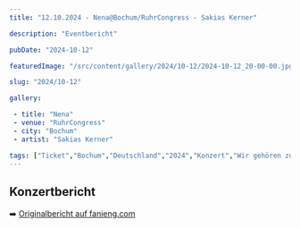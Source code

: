 ```yaml
---
title: "12.10.2024 - Nena@Bochum/RuhrCongress - Sakias Kerner"

description: "Eventbericht"

pubDate: "2024-10-12"

featuredImage: "/src/content/gallery/2024/10-12/2024-10-12_20-00-00.jpg"

slug: "2024/10-12"

gallery:

 - title: "Nena"
 - venue: "RuhrCongress"
 - city: "Bochum"
 - artist: "Sakias Kerner"

tags: ["Ticket","Bochum","Deutschland","2024","Konzert","Wir gehören zusammen","Nena","Sakias Kerner","RuhrCongress"]
---
```

## Konzertbericht

➡️ [Originalbericht auf fanieng.com](https://fanieng.com/2024/10/12/12-10-2024-nena-bochum-ruhrcongress)
